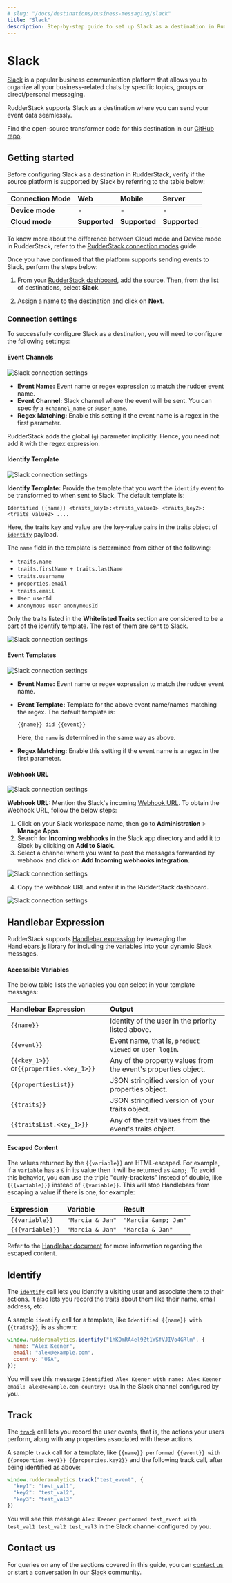 ```yaml
---
# slug: "/docs/destinations/business-messaging/slack"
title: "Slack"
description: Step-by-step guide to set up Slack as a destination in RudderStack
---
```


# Slack

[Slack](https://slack.com/intl/en-in/) is a popular business communication platform that allows you to organize all your business-related chats by specific topics, groups or direct/personal messaging.

RudderStack supports Slack as a destination where you can send your event data seamlessly.

<div class="successBlock">

 Find the open-source transformer code for this destination in our <a href="https://github.com/rudderlabs/rudder-transformer/tree/master/v0/destinations/slack">GitHub repo</a>.
</div>

## Getting started

Before configuring Slack as a destination in RudderStack, verify if the source platform is supported by Slack by referring to the table below:

| **Connection Mode** | **Web**       | **Mobile**    | **Server**    |
| :------------------ | :------------ | :------------ | :------------ |
| **Device mode**     | -             | -             | -             |
| **Cloud** **mode**  | **Supported** | **Supported** | **Supported** |

<div class="infoBlock">

To know more about the difference between Cloud mode and Device mode in RudderStack, refer to the <a href="https://www.rudderstack.com/docs/rudderstack-cloud/rudderstack-connection-modes/">RudderStack connection modes</a> guide.

</div>

Once you have confirmed that the platform supports sending events to Slack, perform the steps below:

1. From your [RudderStack dashboard](https://app.rudderlabs.com/), add the source. Then, from the list of destinations, select **Slack**.

2. Assign a name to the destination and click on **Next**.

### Connection settings

To successfully configure Slack as a destination, you will need to configure the following settings:

#### Event Channels

<img src="/assets/event-stream-destinations/slack-settings.png" alt="Slack connection settings" />

- **Event Name:** Event name or regex expression to match the rudder event name.
- **Event Channel:**  Slack channel where the event will be sent. You can specify a `#channel_name` or `@user_name`.
- **Regex Matching:**  Enable this setting if the event name is a regex in the first parameter.                 

<div class="warningBlock">

RudderStack adds the global \(`g`\) parameter implicitly. Hence, you need not add it with the regex expression.
</div>

#### Identify Template

<img src="/assets/event-stream-destinations/slack-settings4.png" alt="Slack connection settings" />

**Identify Template:** Provide the template that you want the `identify` event to be transformed to when sent to Slack. The default template is:

`Identified {{name}} <traits_key1>:<traits_value1> <traits_key2>:<traits_value2> ....`

Here, the traits key and value are the key-value pairs in the traits object of [`identify`](https://rudderstack.com/docs/rudderstack-api/api-specification/rudderstack-spec/identify/#sample-payload) payload. 

The `name` field in the template is determined from either of the following:

  - `traits.name`
  - `traits.firstName + traits.lastName`
  - `traits.username`
  - `properties.email`
  - `traits.email`
  - `User userId`
  - `Anonymous user anonymousId`

<div class="infoBlock">

Only the traits listed in the <strong>Whitelisted Traits</strong> section are considered to be a part of the identify template. The rest of them are sent to Slack.
 
 <img src="/assets/event-stream-destinations/traits-slack.png" alt="Slack connection settings" />

</div>

#### Event Templates

<img src="/assets/event-stream-destinations/slack-settings2.png" alt="Slack connection settings" />

- **Event Name:** Event name or regex expression to match the rudder event name.                                                                     
- **Event Template:** Template for the above event name/names matching the regex. The default template is:
 
   `{{name}} did {{event}}` 

   Here, the `name` is determined in the same way as above.
- **Regex Matching:**  Enable this setting if the event name is a regex in the first parameter.

#### Webhook URL

<img src="/assets/event-stream-destinations/slack-settings3.png" alt="Slack connection settings" />

**Webhook URL:** Mention the Slack's incoming [Webhook URL](https://my.slack.com/services/new/incoming-webhook/). To obtain the Webhook URL, follow the below steps:

1. Click on your Slack workspace name, then go to **Administration** > **Manage Apps**.
2. Search for **Incoming webhooks** in the Slack app directory and add it to Slack by clicking on **Add to Slack**.
3. Select a channel where you want to post the messages forwarded by webhook and click on **Add Incoming webhooks integration**.

<img src="/assets/event-stream-destinations/choose-channel-slack.png" alt="Slack connection settings" />

4. Copy the webhook URL and enter it in the RudderStack dashboard.

<img src="/assets/event-stream-destinations/webhook-url-slack.png" alt="Slack connection settings" />

## Handlebar Expression

RudderStack supports [Handlebar expression](https://handlebarsjs.com/guide/expressions.html) by leveraging the Handlebars.js library for including the variables into your dynamic Slack messages.

#### Accessible Variables

The below table lists the variables you can select in your template messages:

| Handlebar Expression                     | Output                                                                  |
| :--------------------------------------- | :---------------------------------------------------------------------- |
| `{{name}}`                               | Identity of the user in the priority listed above.                   |
| `{{event}}`                              | Event name, that is, `product viewed` or `user login`.                    |
| `{{<key_1>}}` or`{{properties.<key_1>}}` | Any of the property values from the event's properties object.           |
| `{{propertiesList}}`                     | JSON stringified version of your properties object. |
| `{{traits}}`                             | JSON stringified version of your traits object.     |
| `{{traitsList.<key_1>}}`                 | Any of the trait values from the event's traits object.                  |

#### Escaped Content

The values returned by the `{{variable}}` are HTML-escaped. For example, if a `variable` has a `&` in its value then it will be returned as `&amp;`. To avoid this behavior, you can use the triple "curly-brackets" instead of double, like `{{{variable}}}` instead of `{{variable}}`. This will stop Handlebars from escaping a value if there is one, for example:

| Expression       | Variable         | Result               |
| :--------------- | :--------------- | :------------------- |
| `{{variable}}`   | `"Marcia & Jan"` | `"Marcia &amp; Jan"` |
| `{{{variable}}}` | `"Marcia & Jan"` | `"Marcia & Jan"`     |

<div class="infoBlock">
 
 Refer to the <a href="https://handlebarsjs.com/guide/expressions.html#html-escaping">Handlebar document</a> for more information regarding the escaped content.
</div>

## Identify

The [`identify`](https://rudderstack.com/docs/rudderstack-api/api-specification/rudderstack-spec/identify/) call lets you identify a visiting user and associate them to their actions. It also lets you record the traits about them like their name, email address, etc.

A sample `identify` call for a template, like `Identified {{name}} with {{traits}}`, is as shown:

```javascript
window.rudderanalytics.identify("1hKOmRA4el9Zt1WSfVJIVo4GRlm", {
  name: "Alex Keener",
  email: "alex@example.com",
  country: "USA",
});
```

You will see this message `Identified Alex Keener with name: Alex Keener email: alex@example.com country: USA` in the Slack channel configured by you.

## Track

The [`track`](https://rudderstack.com/docs/rudderstack-api/api-specification/rudderstack-spec/track/) call lets you record the user events, that is, the actions your users perform, along with any properties associated with these actions.

A sample `track` call for a template, like `{{name}} performed {{event}} with {{properties.key1}} {{properties.key2}}` and the following track call, after being identified as above:

```javascript
window.rudderanalytics.track("test_event", {
  "key1": "test_val1",
  "key2": "test_val2",
  "key3": "test_val3"
})
```

You will see this message `Alex Keener performed test_event with test_val1 test_val2 test_val3` in the Slack channel configured by you.

## Contact us

For queries on any of the sections covered in this guide, you can [contact us](mailto:%20docs@rudderstack.com) or start a conversation in our [Slack](https://rudderstack.com/join-rudderstack-slack-community) community.
